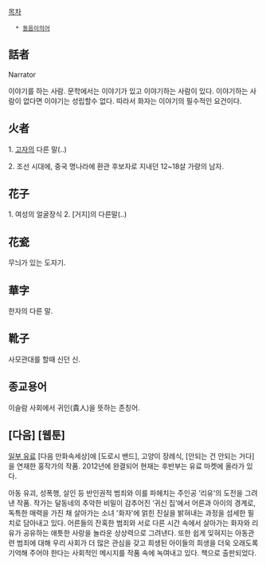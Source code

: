 [[목차]]

   * [[동음이의어]]

== 話者 ==
Narrator

이야기를 하는 사람. 문학에서는 이야기가 있고 이야기하는 사람이 있다. 이야기하는 사람이 없다면 이야기는 성립할수 없다. 따라서 화자는 이야기의 필수적인 요건이다.

== 火者 ==
1. [[고자]]의 다른 말(..)

2. 조선 시대에, 중국 명나라에 환관 후보자로 지내던 12~18살 가량의 남자.

== 花子 ==
1. 여성의 얼굴장식
2. [거지]의 다른말(..)

== 花瓷 ==
무늬가 있는 도자기.

== 華字 ==
한자의 다른 말.

== 靴子 ==
사모관대를 할때 신던 신.

== 종교용어 ==
이슬람 사회에서 귀인(貴人)을 뜻하는 존칭어.

== [다음] [웹툰] ==
[http://cartoon.media.daum.net/webtoon/view/hwaja 일부 유료]
[다음 만화속세상]에 [도로시 밴드], 고양이 장례식, [안되는 건 안되는 거다]을 연재한 홍작가의 작품. 2012년에 완결되어 현재는 후반부는 유료 마켓에 올라가 있다.

아동 유괴, 성폭행, 살인 등 반인권적 범죄와 이를 파헤치는 주인공 ‘리유’의 도전을 그려낸 작품. 작가는 달동네의 추악한 비밀이 감추어진 ‘귀신 집’에서 어른과 아이의 경계로, 독특한 매력을 가진 채 살아가는 소녀 '화자'에 얽힌 진실을 밝혀내는 과정을 섬세한 필치로 담아내고 있다. 어른들의 잔혹한 범죄와 서로 다른 시간 속에서 살아가는 화자와 리유가 공유하는 애틋한 사랑을 놀라운 상상력으로 그려낸다. 또한 쉽게 잊혀지는 아동관련 범죄에 대해 우리 사회가 더 많은 관심을 갖고 희생된 아이들의 희생을 더욱 오래도록 기억해 주어야 한다는 사회적인 메시지를 작품 속에 녹여내고 있다. 책으로 출판되었다.
